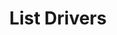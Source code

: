 ---
title: "List Drivers"
description: "List all of the drivers in the connected account"
openapi: "GET /drivers"
---